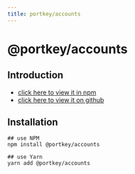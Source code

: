 ```yaml
---
title: portkey/accounts
---
```


# @portkey/accounts

## Introduction

- [click here to view it in npm](https://www.npmjs.com/package/@portkey/accounts)
- [click here to view it on github](https://github.com/Portkey-Wallet/portkey-web/blob/master/packages/accounts/README.md)

## Installation

```shell
## use NPM
npm install @portkey/accounts

## use Yarn
yarn add @portkey/accounts
```
